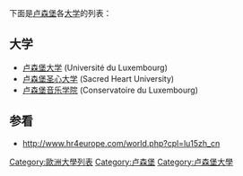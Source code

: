 下面是[[卢森堡|卢森堡]]各[[大学|大学]]的列表：

==大学==
*[[卢森堡大学|卢森堡大学]] (Université du Luxembourg)
*[[卢森堡圣心大学|卢森堡圣心大学]] (Sacred Heart University)
*[[卢森堡音乐学院|卢森堡音乐学院]] (Conservatoire du Luxembourg)

==参看==
* http://www.hr4europe.com/world.php?cpl=lu15zh_cn{{Dead link|date=2018年9月 |bot=InternetArchiveBot |fix-attempted=yes }}

{{欧洲题目|大学列表}}
[[Category:歐洲大學列表|Category:歐洲大學列表]]
[[Category:卢森堡|Category:卢森堡]]
[[Category:卢森堡大學|Category:卢森堡大學]]
